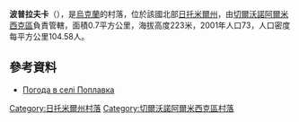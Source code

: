 {{coord|50|23|35|N|28|23|5|E|scale:30000|display=title}}

'''波普拉夫卡'''（{{lang-uk|Поплавка}}），是[[烏克蘭|烏克蘭]]的村落，位於該國北部[[日托米爾州|日托米爾州]]，由[[切爾沃諾阿爾米西克區|切爾沃諾阿爾米西克區]]負責管轄，面積0.7平方公里，海拔高度223米，2001年人口73，人口密度每平方公里104.58人。

==參考資料== 
* [http://weather.in.ua/ua/zhitomirskaja/21318 Погода в селі Поплавка] {{Wayback|url=http://weather.in.ua/ua/zhitomirskaja/21318 |date=20201205024951 }}

{{DEFAULTSORT:Поплавка}}
[[Category:日托米爾州村落|Category:日托米爾州村落]]
[[Category:切爾沃諾阿爾米西克區村落|Category:切爾沃諾阿爾米西克區村落]]


{{Zhytomyr-geo-stub}}